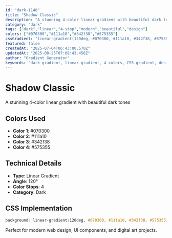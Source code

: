```yaml
---
id: "dark-1148"
title: "Shadow Classic"
description: "A stunning 4-color linear gradient with beautiful dark tones"
category: "dark"
tags: ["dark","linear","4-stop","modern","beautiful","design"]
colors: ["#070300","#111a10","#342f38","#575355"]
cssGradient: "linear-gradient(120deg, #070300, #111a10, #342f38, #575355)"
featured: false
createdAt: "2025-07-04T06:43:00.570Z"
updatedAt: "2025-08-25T07:08:43.456Z"
author: "Gradient Generator"
keywords: "dark gradient, linear gradient, 4 colors, CSS gradient, design, #070300, #111a10, #342f38, #575355"
---
```


# Shadow Classic

A stunning 4-color linear gradient with beautiful dark tones

## Colors Used
- **Color 1**: #070300
- **Color 2**: #111a10
- **Color 3**: #342f38
- **Color 4**: #575355

## Technical Details
- **Type**: Linear Gradient
- **Angle**: 120°
- **Color Stops**: 4
- **Category**: Dark

## CSS Implementation
```css
background: linear-gradient(120deg, #070300, #111a10, #342f38, #575355);
```

Perfect for modern web design, UI components, and digital art projects.
